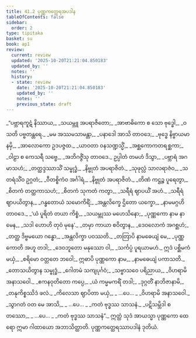 ```yaml
---
title: 41.2 ပုဏ္ဏကတ္ထေရအပဒါန
tableOfContents: false
sidebar:
  order: 2
type: tipitaka
basket: su
book: ap1
review:
  current: review
  updated: '2025-10-20T21:21:04.850183'
  updated_by: ''
  notes: ''
  history:
  - state: review
    date: '2025-10-20T21:21:04.850183'
    updated_by: ''
    notes: ''
    previous_state: draft
---
```



<DynamicBreadcrumb />


<ReviewStatus review={frontmatter.review} showDetails={true} />

<HypothesisAnnotation frontmatter={frontmatter} />

<Division number="29" book="ap1" e="ch" v="20" p="399">

<Paragraph number="4877" type="verses" book="ap1">
_“ပဗ္ဘာရကူဋံ နိဿာယ,_  
_သယမ္ဘူ အပရာဇိတော;_  
_အာဗာဓိကော စ သော ဗုဒ္ဓေါ,_  
_ဝသတိ ပဗ္ဗတန္တရေ._  

</Paragraph>

</Division>
<Division number="30" book="ap1" e="ch" v="20" p="399">

<Paragraph number="4878" type="verses" book="ap1">
_မမ အဿမသာမန္တာ,_  
_ပနာဒေါ အာသိ တာဝဒေ;_  
_ဗုဒ္ဓေ နိဗ္ဗာယမာနမှိ,_  
_အာလောကော ဥဒပဇ္ဇထ._  

</Paragraph>

</Division>
<Division number="31" book="ap1" e="ch" v="20" p="399">

<Paragraph number="4879" type="verses" book="ap1">
_ယာဝတာ ဝနသဏ္ဍသ္မိံ,_  
_အစ္ဆကောကတရစ္ဆကာ;_  
_ဝါဠာ စ ကေသရီ သဗ္ဗေ,_  
_အဘိဂဇ္ဇိံသု တာဝဒေ._  

</Paragraph>

</Division>
<Division number="32" book="ap1" e="ch" v="20" p="399">

<Paragraph number="4880" type="verses" book="ap1">
ဥပ္ပါတံ တမဟံ ဒိသွာ,_  
_ပဗ္ဘာရံ အဂမာသဟံ;_  
_တတ္ထဒ္ဒဿာသိံ သမ္ဗုဒ္ဓံ,_  
_နိဗ္ဗုတံ အပရာဇိတံ._  

</Paragraph>

</Division>
<Division number="33" book="ap1" e="ch" v="20" p="399">

<Paragraph number="4881" type="verses" book="ap1">
_သုဖုလ္လံ သာလရာဇံဝ,_  
_သတရံသိံဝ ဥဂ္ဂတံ;_  
_ဝီတစ္စိကံဝ အင်္ဂါရံ,_  
_နိဗ္ဗုတံ အပရာဇိတံ._  

</Paragraph>

</Division>
<Division number="34" book="ap1" e="ch" v="20" p="399">

<Paragraph number="4882" type="verses" book="ap1">
_တိဏံ ကဋ္ဌဉ္စ ပူရေတွာ,_  
_စိတကံ တတ္ထကာသဟံ;_  
_စိတကံ သုကတံ ကတွာ,_  
_သရီရံ ဈာပယိံ အဟံ._  

</Paragraph>

</Division>
<Division number="35" book="ap1" e="ch" v="20" p="399">

<Paragraph number="4883" type="verses" book="ap1">
_သရီရံ ဈာပယိတွာန,_  
_ဂန္ဓတောယံ သမောကိရိံ;_  
_အန္တလိက္ခေ ဌိတော ယက္ခော,_  
_နာမမဂ္ဂဟိ တာဝဒေ._  

</Paragraph>

</Division>
<Division number="36" book="ap1" e="ch" v="20" p="400">

<Paragraph number="4884" type="verses" book="ap1">
_‘ယံ ပူရိတံ တယာ ကိစ္စံ,_  
_သယမ္ဘုဿ မဟေသိနော;_  
_ပုဏ္ဏကော နာမ နာမေန,_  
_သဒါ ဟောဟိ တုဝံ မုနေ’._  

</Paragraph>

</Division>
<Division number="37" book="ap1" e="ch" v="20" p="400">

<Paragraph number="4885" type="verses" book="ap1">
_တမှာ ကာယာ စဝိတွာန,_  
_ဒေဝလောကံ အဂစ္ဆဟံ;_  
_တတ္ထ ဒိဗ္ဗမယော ဂန္ဓော,_  
_အန္တလိက္ခာ ပဝဿတိ._  

</Paragraph>

</Division>
<Division number="38" book="ap1" e="ch" v="20" p="400">

<Paragraph number="4886" type="verses" book="ap1">
_တတြာပိ နာမဓေယျံ မေ,_  
_ပုဏ္ဏကောတိ အဟူ တဒါ;_  
_ဒေဝဘူတော မနုဿော ဝါ,_  
_သင်္ကပ္ပံ ပူရယာမဟံ._  

</Paragraph>

</Division>
<Division number="39" book="ap1" e="ch" v="20" p="400">

<Paragraph number="4887" book="ap1">
ဣဒံ ပစ္ဆိမကံ မယှံ,_  
_စရိမော ဝတ္တတေ ဘဝေါ;_  
ဣဓာပိ ပုဏ္ဏကော နာမ,_  
_နာမဓေယျံ ပကာသတိ._  

</Paragraph>

</Division>
<Division number="40" book="ap1" e="ch" v="20" p="400">

<Paragraph number="4888" type="verses" book="ap1">
_တောသယိတွာန သမ္ဗုဒ္ဓံ,_  
_ဂေါတမံ သကျပုင်္ဂဝံ;_  
_သဗ္ဗာသဝေ ပရိညာယ,_  
_ဝိဟရာမိ အနာသဝေါ._  

</Paragraph>

</Division>
<Division number="41" book="ap1" e="ch" v="20" p="400">

<Paragraph number="4889" type="verses" book="ap1">
_ဧကနဝုတိတော ကပ္ပေ,_  
_ယံ ကမ္မမကရိံ တဒါ;_  
_ဒုဂ္ဂတိံ နာဘိဇာနာမိ,_  
_တနုကိစ္စဿိဒံ ဖလံ._  

</Paragraph>

</Division>
<Division number="42" book="ap1" e="ch" v="20" p="400">

<Paragraph number="4890" type="verses" book="ap1">
_ကိလေသာ ဈာပိတာ မယှံ,_  
_ …ပေ… _  
_ဝိဟရာမိ အနာသဝေါ._  

</Paragraph>

</Division>
<Division number="43" book="ap1" e="ch" v="20" p="400">

<Paragraph number="4891" type="verses" book="ap1">
_သွာဂတံ ဝတ မေ အာသိ,_  
_ …ပေ… _  
_ကတံ ဗုဒ္ဓဿ သာသနံ._  

</Paragraph>

</Division>
<Division number="44" book="ap1" e="ch" v="20" p="400">

<Paragraph number="4892" type="verses" book="ap1">
_ပဋိသမ္ဘိဒါ စတဿော,_  
_ …ပေ… _  
_ကတံ ဗုဒ္ဓဿ သာသနံ”._  

</Paragraph>

<Paragraph number="4893" book="ap1">
ဣတ္ထံ သုဒံ အာယသ္မာ ပုဏ္ဏကော ထေရော ဣမာ ဂါထာယော အဘာသိတ္ထာတိ.

</Paragraph>
</Division>

<Paragraph number="4894" type="center" book="ap1">
ပုဏ္ဏကတ္ထေရဿာပဒါနံ ဒုတိယံ.
</Paragraph>